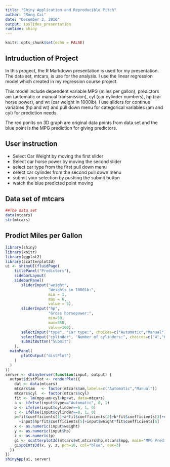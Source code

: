 ---
title: "Shiny Application and Reproducible Pitch"
author: "Rong Cai"
date: "December 2, 2016"
output: ioslides_presentation
runtime: shiny
---

```{r setup, include=FALSE}
knitr::opts_chunk$set(echo = FALSE)
```

## Intruduction of Project

In this progect, the R Markdown presentation is used for my presentation. The data set, mtcars, is use for the analysis. I use the linear regression model which created in my regression course project. 

This model include dependent variable MPG (miles per gallon), predictors am (automatic or manual transmission), cyl (car cylinder numbers), hp (car horse power), and wt (car weight in 1000lb). I use sliders for continue variables (hp and wt) and pull down menu for categorical variables (am and cyl) for prediction needs. 

The red ponits on 3D graph are original data points from data set and the blue point is the MPG prediction for giving predictors.

## User instruction

- Select Car Weight by moving the first slider 
- Select car horse power by moving the second slider
- select car type from the first pull down menu
- select car cylinder from the second pull down menu
- submit your selection by pushing the submit button
- watch the blue predicted point moving 

## Data set of mtcars 

```{r cars, echo = FALSE}
##The data set
data(mtcars)
str(mtcars)
```

## Prodict Miles per Gallon

```{r pressure, warning=FALSE}
library(shiny)
library(knitr)
library(ggplot2)
library(scatterplot3d)
ui <- shinyUI(fluidPage(
    titlePanel("Predictors"),
    sidebarLayout(
    sidebarPanel(
       sliderInput("weight",
                   "Weights in 1000lb:",
                   min = 1,
                   max = 6,
                   value = 5),
       sliderInput("hp",
                   "Gross horsepower:",
                   min=50,
                   max=350,
                   value=100),
       selectInput("type", "Car type:", choices=c("Automatic","Manual")),
       selectInput("cylinder", "Number of cylinders:", choices=c("4","6","8")),
       submitButton("Submit")
    ),
  mainPanel(
       plotOutput("distPlot")
    )
  )
))
server <- shinyServer(function(input, output) {
  output$distPlot <- renderPlot({
    dat <- data(mtcars)
    mtcars$am   <- factor(mtcars$am,labels=c("Automatic","Manual"))
    mtcars$cyl  <- factor(mtcars$cyl)
    fit <- lm(mpg~am+cyl+hp+wt, data=mtcars)
    a <- ifelse(input$type=="Automatic", 0, 1)
    b <- ifelse(input$cylinder==6, 1, 0)
    c <- ifelse(input$cylinder==8, 1, 0)
    p=fit$coefficients[1]+a*fit$coefficients[2]+b*fit$coefficients[3]+c*fit$coefficients[4]
      +input$hp*fit$coefficients[5]+input$weight*fit$coefficients[6]
    x <- as.numeric(input$weight)
    y <- as.numeric(input$hp)
    z <- as.numeric(p)
    g1 <- scatterplot3d(mtcars$wt,mtcars$hp,mtcars$mpg, main="MPG Prediction (Blue point) Due to Change of Predictors", pch=16, color="red", xlab="weight in 1000lb", ylab="horse power", zlab="miles per gallon")
    g1$points3d(x, y, z, pch=16, col="blue", cex=3)
  })
})
shinyApp(ui, server)
```

